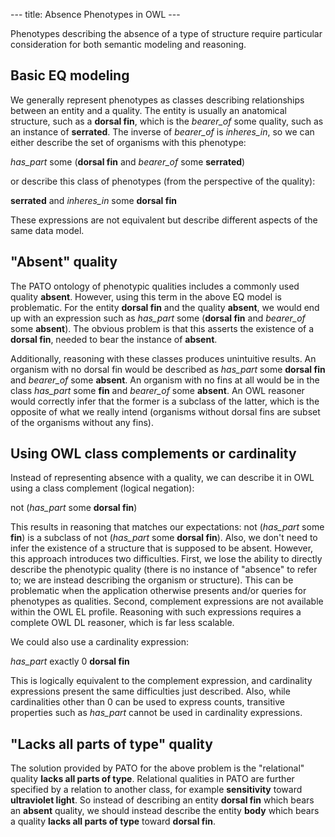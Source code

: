---
title: Absence Phenotypes in OWL
---

Phenotypes describing the absence of a type of structure require particular consideration for both semantic modeling and reasoning.

==Basic EQ modeling==
We generally represent phenotypes as classes describing relationships between an entity and a quality. The entity is usually an anatomical structure, such as a '''dorsal fin''', which is the ''bearer_of'' some quality, such as an instance of '''serrated'''. The inverse of ''bearer_of'' is ''inheres_in'', so we can either describe the set of organisms with this phenotype:

''has_part'' some ('''dorsal fin''' and ''bearer_of'' some '''serrated''')

or describe this class of phenotypes (from the perspective of the quality):

'''serrated''' and ''inheres_in'' some '''dorsal fin'''

These expressions are not equivalent but describe different aspects of the same data model.

=="Absent" quality==
The PATO ontology of phenotypic qualities includes a commonly used quality '''absent'''. However, using this term in the above EQ model is problematic. For the entity '''dorsal fin''' and the quality '''absent''', we would end up with an expression such as ''has_part'' some ('''dorsal fin''' and ''bearer_of'' some '''absent'''). The obvious problem is that this asserts the existence of a '''dorsal fin''', needed to bear the instance of '''absent'''.

Additionally, reasoning with these classes produces unintuitive results. An organism with no dorsal fin would be described as ''has_part'' some '''dorsal fin''' and ''bearer_of'' some '''absent'''. An organism with no fins at all would be in the class ''has_part'' some '''fin''' and ''bearer_of'' some '''absent'''. An OWL reasoner would correctly infer that the former is a subclass of the latter, which is the opposite of what we really intend (organisms without dorsal fins are subset of the organisms without any fins).

==Using OWL class complements or cardinality==
Instead of representing absence with a quality, we can describe it in OWL using a class complement (logical negation):

not (''has_part'' some '''dorsal fin''')

This results in reasoning that matches our expectations: not (''has_part'' some '''fin''') is a subclass of not (''has_part'' some '''dorsal fin'''). Also, we don't need to infer the existence of a structure that is supposed to be absent. However, this approach introduces two difficulties. First, we lose the ability to directly describe the phenotypic quality (there is no instance of "absence" to refer to; we are instead describing the organism or structure). This can be problematic when the application otherwise presents and/or queries for phenotypes as qualities. Second, complement expressions are not available within the OWL EL profile. Reasoning with such expressions requires a complete OWL DL reasoner, which is far less scalable.

We could also use a cardinality expression:

''has_part'' exactly 0 '''dorsal fin'''

This is logically equivalent to the complement expression, and cardinality expressions present the same difficulties just described. Also, while cardinalities other than 0 can be used to express counts, transitive properties such as ''has_part'' cannot be used in cardinality expressions.

=="Lacks all parts of type" quality==
The solution provided by PATO for the above problem is the "relational" quality '''lacks all parts of type'''. Relational qualities in PATO are further specified by a relation to another class, for example '''sensitivity''' toward '''ultraviolet light'''. So instead of describing an entity '''dorsal fin''' which bears an '''absent''' quality, we should instead describe the entity '''body''' which bears a quality '''lacks all parts of type''' toward '''dorsal fin'''.